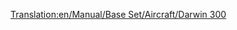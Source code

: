 [[Translation:en/Manual/Base Set/Aircraft/Darwin 300]]

{{en/Aircraft|Name=Darwin 300
|Image=[[File:en/Boeing747.png|Darwin 300]]
|Cost=61.523 (123,046)
|Speed=947 kph (592 MPH)
|Annual=7.115 (14,230)
|Designed=1967
|Lifespan=25
|Capacity=300 passengers & 50 bags of mail
|Description=Large airplane with massive capacity. Very high cost and higher than average maintenance costs.
|Real-lifeWikilink=Boeing 747
|Real-life=Boeing 747
}}